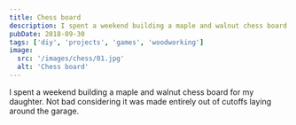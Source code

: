 ```yaml
---
title: Chess board
description: I spent a weekend building a maple and walnut chess board for my daughter.
pubDate: 2018-09-30
tags: ['diy', 'projects', 'games', 'woodworking']
image:
  src: '/images/chess/01.jpg'
  alt: 'Chess board'
---
```



I spent a weekend building a maple and walnut chess board for my daughter. Not bad considering it was made entirely out of cutoffs laying around the garage.

<Gallery folder="chess" count={9} />
